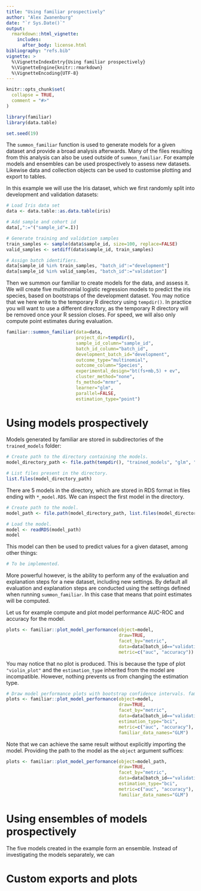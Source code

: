 ```yaml
---
title: "Using familiar prospectively"
author: "Alex Zwanenburg"
date: "`r Sys.Date()`"
output:
  rmarkdown::html_vignette:
    includes:
      after_body: license.html
bibliography: "refs.bib"
vignette: >
  %\VignetteIndexEntry{Using familiar prospectively}
  %\VignetteEngine{knitr::rmarkdown}
  %\VignetteEncoding{UTF-8}
---
```


```r
knitr::opts_chunk$set(
  collapse = TRUE,
  comment = "#>"
)
```

```r
library(familiar)
library(data.table)

set.seed(19)
```

The `summon_familiar` function is used to generate models for a given dataset
and provide a broad analysis afterwards. Many of the files resulting from this
analysis can also be used outside of `summon_familiar`. For example models and
ensembles can be used prospectively to assess new datasets. Likewise data and
collection objects can be used to customise plotting and export to tables.

In this example we will use the Iris dataset, which we first randomly split into
development and validation datasets:

```r
# Load Iris data set
data <- data.table::as.data.table(iris)

# Add sample and cohort id
data[,":="("sample_id"=.I)]

# Generate training and validation samples
train_samples <- sample(data$sample_id, size=100, replace=FALSE)
valid_samples <- setdiff(data$sample_id, train_samples)

# Assign batch identifiers.
data[sample_id %in% train_samples, "batch_id":="development"]
data[sample_id %in% valid_samples, "batch_id":="validation"]
```

Then we summon our familiar to create models for the data, and assess it. We
will create five multinomial logistic regression models to predict the iris
species, based on bootstraps of the development dataset. You may notice that we
here write to the temporary R directory using `tempdir()`. In practice you will
want to use a different directory, as the temporary R directory will be removed
once your R session closes. For speed, we will also only compute point estimates
during evaluation.

```r
familiar::summon_familiar(data=data,
                          project_dir=tempdir(),
                          sample_id_column="sample_id",
                          batch_id_column="batch_id",
                          development_batch_id="development",
                          outcome_type="multinomial",
                          outcome_column="Species",
                          experimental_design="bt(fs+mb,5) + ev",
                          cluster_method="none",
                          fs_method="mrmr",
                          learner="glm",
                          parallel=FALSE,
                          estimation_type="point")
```

# Using models prospectively

Models generated by familiar are stored in subdirectories of the
`trained_models` folder:

```r
# Create path to the directory containing the models.
model_directory_path <- file.path(tempdir(), "trained_models", "glm", "mrmr")

# List files present in the directory.
list.files(model_directory_path)
```

There are 5 models in the directory, which are stored in RDS format in files
ending with `*_model.RDS`. We can inspect the first model in the directory.

```r
# Create path to the model.
model_path <- file.path(model_directory_path, list.files(model_directory_path, pattern="model")[1])

# Load the model.
model <- readRDS(model_path)
model
```

This model can then be used to predict values for a given dataset, among other
things:

```r
# To be implemented.
```

More powerful however, is the ability to perform any of the evaluation and
explanation steps for a new dataset, including new settings. By default all
evaluation and explanation steps are conducted using the settings defined when
running `summon_familiar`. In this case that means that point estimates will be
computed.

Let us for example compute and plot model performance AUC-ROC and accuracy for
the model.

```r
plots <- familiar::plot_model_performance(object=model,
                                          draw=TRUE,
                                          facet_by="metric",
                                          data=data[batch_id=="validation"],
                                          metric=c("auc", "accuracy"))
```

You may notice that no plot is produced. This is because the type of plot
`"violin_plot"` and the `estimation_type` inherited from the model are
incompatible. However, nothing prevents us from changing the estimation type.

```r
# Draw model performance plots with bootstrap confidence intervals. familiar_data_names argument specifies the name that appears below the plot. The default is rather long.
plots <- familiar::plot_model_performance(object=model,
                                          draw=TRUE,
                                          facet_by="metric",
                                          data=data[batch_id=="validation"],
                                          estimation_type="bci",
                                          metric=c("auc", "accuracy"),
                                          familiar_data_names="GLM")
```

Note that we can achieve the same result without explicitly importing the model.
Providing the path to the model as the `object` argument suffices:

```r
plots <- familiar::plot_model_performance(object=model_path,
                                          draw=TRUE,
                                          facet_by="metric",
                                          data=data[batch_id=="validation"],
                                          estimation_type="bci",
                                          metric=c("auc", "accuracy"),
                                          familiar_data_names="GLM")
```

# Using ensembles of models prospectively

The five models created in the example form an ensemble. Instead of
investigating the models separately, we can

# Custom exports and plots

